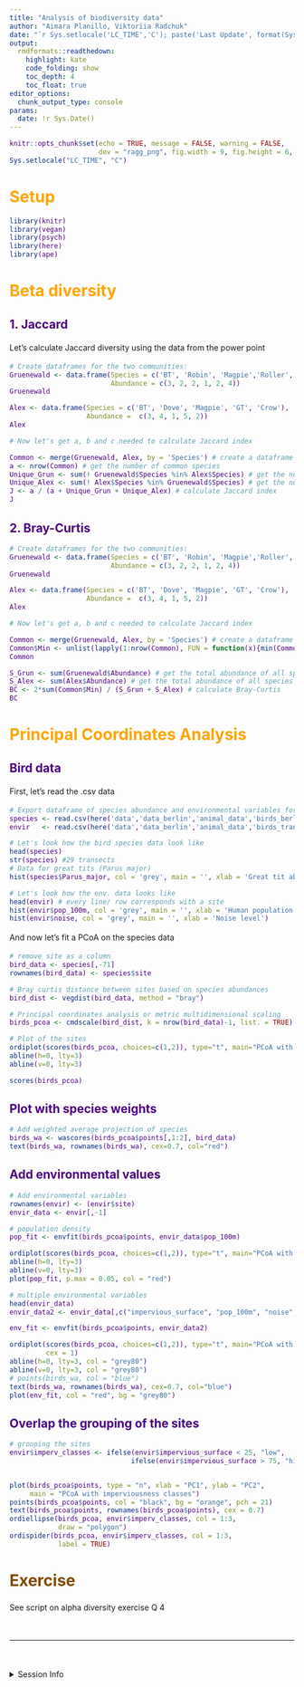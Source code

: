 ```yaml
---
title: "Analysis of biodiversity data"
author: "Aimara Planillo, Viktoriia Radchuk"
date: "`r Sys.setlocale('LC_TIME','C'); paste('Last Update', format(Sys.time(), '%B %e, %Y')) `"
output:
  rmdformats::readthedown:
    highlight: kate
    code_folding: show
    toc_depth: 4
    toc_float: true
editor_options:
  chunk_output_type: console
params:
  date: !r Sys.Date()
---
```


<style>
h1 {
  color: Orange ;
}
h2, h3, h4, h5, h6, legend {
  color: Indigo ;
}
p {
  line-height:170%;
}
#sidebar h2 {
  background-color: Indigo;
}
code {
  color: Indigo ;
}
.exercise {
  color: #824b00;
}
</style>

```r
knitr::opts_chunk$set(echo = TRUE, message = FALSE, warning = FALSE, 
                      dev = "ragg_png", fig.width = 9, fig.height = 6, dpi = 600, retina = 1)
Sys.setlocale("LC_TIME", "C")
```

# Setup

```r
library(knitr)
library(vegan)
library(psych)
library(here)
library(ape)
```


# Beta diversity

## 1. Jaccard

Let's calculate Jaccard diversity using the data from the power point

```r

# Create dataframes for the two communities:
Gruenewald <- data.frame(Species = c('BT', 'Robin', 'Magpie','Roller', 'Swallow', 'GT'),
                         Abundance = c(3, 2, 2, 1, 2, 4))
Gruenewald

Alex <- data.frame(Species = c('BT', 'Dove', 'Magpie', 'GT', 'Crow'),
                   Abundance =  c(3, 4, 1, 5, 2))
Alex

# Now let's get a, b and c needed to calculate Jaccard index

Common <- merge(Gruenewald, Alex, by = 'Species') # create a dataframe with only the common species of the two communities
a <- nrow(Common) # get the number of common species
Unique_Grun <- sum(! Gruenewald$Species %in% Alex$Species) # get the number of unique species for Grunewald
Unique_Alex <- sum(! Alex$Species %in% Gruenewald$Species) # get the number of unique species for Grunewald
J <- a / (a + Unique_Grun + Unique_Alex) # calculate Jaccard index
J 

```


## 2. Bray-Curtis

```r

# Create dataframes for the two communities:
Gruenewald <- data.frame(Species = c('BT', 'Robin', 'Magpie','Roller', 'Swallow', 'GT'),
                         Abundance = c(3, 2, 2, 1, 2, 4))
Gruenewald

Alex <- data.frame(Species = c('BT', 'Dove', 'Magpie', 'GT', 'Crow'),
                   Abundance =  c(3, 4, 1, 5, 2))
Alex

# Now let's get a, b and c needed to calculate Jaccard index

Common <- merge(Gruenewald, Alex, by = 'Species') # create a dataframe with only the common species of the two communities
Common$Min <- unlist(lapply(1:nrow(Common), FUN = function(x){min(Common[x, 2:3])})) # get the minimum abundance of each common species between the two communities
Common

S_Grun <- sum(Gruenewald$Abundance) # get the total abundance of all species for Grunewald
S_Alex <- sum(Alex$Abundance) # get the total abundance of all species for Alex
BC <- 2*sum(Common$Min) / (S_Grun + S_Alex) # calculate Bray-Curtis 
BC

```


# Principal Coordinates Analysis  

## Bird data  

First, let's read the .csv data

```r

# Export dataframe of species abundance and environmental variables for each site
species <- read.csv(here('data','data_berlin','animal_data','birds_berlin_exercise_planillo2021.csv'))
envir   <- read.csv(here('data','data_berlin','animal_data','birds_transects_allenvir_100m.csv'))

# Let's look how the bird species data look like
head(species) 
str(species) #29 transects
# Data for great tits (Parus major)
hist(species$Parus_major, col = 'grey', main = '', xlab = 'Great tit abundance') 

# Let's look how the env. data looks like
head(envir) # every line/ row corresponds with a site
hist(envir$pop_100m, col = 'grey', main = '', xlab = 'Human population density')
hist(envir$noise, col = 'grey', main = '', xlab = 'Noise level')
```


And now let's fit a PCoA on the species data
```r
# remove site as a column
bird_data <- species[,-71]
rownames(bird_data) <- species$site

# Bray curtis distance between sites based on species abundances
bird_dist <- vegdist(bird_data, method = "bray")

# Principal coordinates analysis or metric multidimensional scaling
birds_pcoa <- cmdscale(bird_dist, k = nrow(bird_data)-1, list. = TRUE)

# Plot of the sites
ordiplot(scores(birds_pcoa, choices=c(1,2)), type="t", main="PCoA with species weighted averages")
abline(h=0, lty=3)
abline(v=0, lty=3)

scores(birds_pcoa)
```


## Plot with species weights

```r
# Add weighted average projection of species
birds_wa <- wascores(birds_pcoa$points[,1:2], bird_data)
text(birds_wa, rownames(birds_wa), cex=0.7, col="red")
```

## Add environmental values

```r
# Add environmental variables
rownames(envir) <- (envir$site)
envir_data <- envir[,-1]

# population density
pop_fit <- envfit(birds_pcoa$points, envir_data$pop_100m)

ordiplot(scores(birds_pcoa, choices=c(1,2)), type="t", main="PCoA with species weighted averages")
abline(h=0, lty=3)
abline(v=0, lty=3)
plot(pop_fit, p.max = 0.05, col = "red")

# multiple environmental variables
head(envir_data)
envir_data2 <- envir_data[,c("impervious_surface", "pop_100m", "noise", "tree_cover", "open_green")]

env_fit <- envfit(birds_pcoa$points, envir_data2)

ordiplot(scores(birds_pcoa, choices=c(1,2)), type="t", main="PCoA with species weighted averages", 
         cex = 1)
abline(h=0, lty=3, col = "grey80")
abline(v=0, lty=3, col = "grey80")
# points(birds_wa, col = "blue")
text(birds_wa, rownames(birds_wa), cex=0.7, col="blue")
plot(env_fit, col = "red", bg = "grey80")
```


## Overlap the grouping of the sites

```r
# grouping the sites
envir$imperv_classes <- ifelse(envir$impervious_surface < 25, "low", 
                              ifelse(envir$impervious_surface > 75, "high", "medium"))


plot(birds_pcoa$points, type = "n", xlab = "PC1", ylab = "PC2", 
     main = "PCoA with imperviousness classes")
points(birds_pcoa$points, col = "black", bg = "orange", pch = 21)
text(birds_pcoa$points, rownames(birds_pcoa$points), cex = 0.7)
ordiellipse(birds_pcoa, envir$imperv_classes, col = 1:3, 
            draw = "polygon")
ordispider(birds_pcoa, envir$imperv_classes, col = 1:3, 
            label = TRUE)
```


# <span class='exercise'>Exercise</span>

See script on alpha diversity exercise Q 4


<br><hr><br>

<details><summary>Session Info</summary>

```r
Sys.time()
#git2r::repository() ## uncomment if you are using GitHub
sessionInfo()
```

</details>
